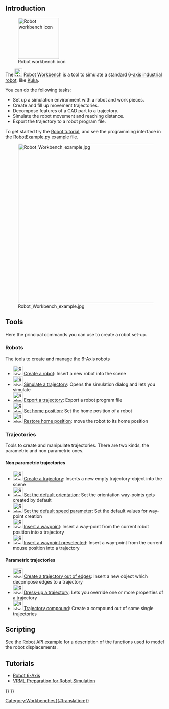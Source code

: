 <languages/>

{{Docnav
|[[Reverse_Engineering_Workbench|Reverse Engineering Workbench]]
|[[Sketcher_Workbench|Sketcher Workbench]]
|IconL=Workbench_Reverse_Engineering.svg
|IconR=Workbench_Sketcher.svg
}}

{{VeryImportantMessage|The Robot Workbench is unmaintained. If you have experience with the topic and are interested in maintaining it, please state your intention in the developer's section of the [https://forum.freecadweb.org/index.php FreeCAD forum].

The reason this workbench is still in the master source code is because this workbench is programmed in C++. If this workbench could be programmed in Python, then it could be made an [[external_workbenches|external workbench]] and it could be moved to a separate repository.
}}

== Introduction ==

[[Image:Workbench_Robot.svg|thumb|128px|Robot workbench icon]]

The [[Image:Workbench_Robot.svg|24px]] [[Robot_Workbench|Robot Workbench]] is a tool to simulate a standard [[Robot_6-Axis|6-axis industrial robot]], like [http://kuka.com/ Kuka].

You can do the following tasks:
* Set up a simulation environment with a robot and work pieces.
* Create and fill up movement trajectories.
* Decompose features of a CAD part to a trajectory.
* Simulate the robot movement and reaching distance.
* Export the trajectory to a robot program file.

To get started try the [[Robot_tutorial|Robot tutorial]], and see the programming interface in the [https://github.com/FreeCAD/FreeCAD_sf_master/blob/master/src/Mod/Robot/RobotExample.py RobotExample.py] example file.

{{TOCright}}
[[Image:Robot_Workbench_example.jpg|500px]]

== Tools ==
Here the principal commands you can use to create a robot set-up. 

=== Robots ===
The tools to create and manage the 6-Axis robots

* [[Image:Robot_CreateRobot.svg|30px]] [[Robot_CreateRobot|Create a robot]]: Insert a new robot into the scene
* [[Image:Robot_Simulate.svg|30px]] [[Robot_Simulate|Simulate a trajectory]]: Opens the simulation dialog and lets you simulate 
* [[Image:Robot_Export.svg|30px]] [[Robot_Export|Export a trajectory]]: Export a robot program file
* [[Image:Robot_SetHomePos.svg|30px]] [[Robot_SetHomePos|Set home position]]: Set the home position of a robot
* [[Image:Robot_RestoreHomePos.svg|30px]] [[Robot_RestoreHomePos|Restore home position]]: move the robot to its home position

=== Trajectories ===
Tools to create and manipulate trajectories. There are two kinds, the parametric and non parametric ones.

==== Non parametric trajectories ====
* [[Image:Robot_CreateTrajectory.svg|30px]] [[Robot_CreateTrajectory|Create a trajectory]]: Inserts a new empty trajectory-object into the scene
* [[Image:Robot_SetDefaultOrientation.svg|30px]] [[Robot_SetDefaultOrientation|Set the default orientation]]: Set the orientation way-points gets created by default
* [[Image:Robot_SetDefaultValues.svg|30px]] [[Robot_SetDefaultValues|Set the default speed parameter]]: Set the default values for way-point creation
* [[Image:Robot_InsertWaypoint.svg|30px]] [[Robot_InsertWaypoint|Insert a waypoint]]: Insert a way-point from the current robot position into a trajectory
* [[Image:Robot_InsertWaypointPre.svg|30px]] [[Robot_InsertWaypointPre|Insert a waypoint preselected]]: Insert a way-point from the current mouse position into a trajectory

==== Parametric trajectories ====
* [[Image:Robot_Edge2Trac.svg|30px]] [[Robot_Edge2Trac|Create a trajectory out of edges]]: Insert a new object which decompose edges to a trajectory
* [[Image:Robot_TrajectoryDressUp.svg|30px]] [[Robot_TrajectoryDressUp|Dress-up a trajectory]]: Lets you override one or more properties of a trajectory
* [[Image:Robot_TrajectoryCompound.svg|30px]] [[Robot_TrajectoryCompound|Trajectory compound]]: Create a compound out of some single trajectories

== Scripting ==

See the [[Robot_API_example|Robot API example]] for a description of the functions used to model the robot displacements.

== Tutorials ==
* [[Robot 6-Axis|Robot 6-Axis]]
* [[VRML Preparation for Robot Simulation|VRML Preparation for Robot Simulation]]


<div class="mw-translate-fuzzy">
{{docnav/id|Arch Workbench/id|Macros/id}}
</div>

{{Robot Tools navi{{#translation:}}}}
{{Userdocnavi{{#translation:}}}}
[[Category:Workbenches{{#translation:}}]]